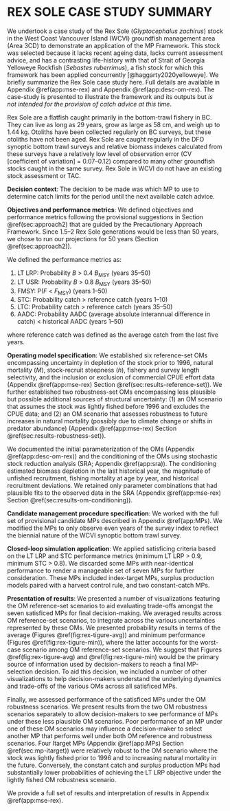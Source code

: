 \clearpage

# REX SOLE CASE STUDY SUMMARY

We undertook a case study of the Rex Sole (*Glyptocephalus zachirus*) stock in the West Coast Vancouver Island (WCVI) groundfish management area (Area 3CD) to demonstrate an application of the MP Framework.
This stock was selected because it lacks recent ageing data, lacks current assessment advice, and has a contrasting life-history with that of Strait of Georgia Yelloweye Rockfish (*Sebastes ruberrimus*), a fish stock for which this framework has been applied concurrently [@haggarty2020yelloweye].
We briefly summarize the Rex Sole case study here. Full details are available in Appendix \@ref(app:mse-rex) and Appendix \@ref(app:desc-om-rex).
The case-study is presented to illustrate the framework and its outputs but *is not intended for the provision of catch advice at this time*.

Rex Sole are a flatfish caught primarily in the bottom-trawl fishery in BC.
They can live as long as 29 years, grow as large as 58 cm, and weigh up to 1.44 kg.
Otoliths have been collected regularly on BC surveys, but these otoliths have not been aged.
Rex Sole are caught regularly in the DFO synoptic bottom trawl surveys and relative biomass indexes calculated from these surveys have a relatively low level of observation error (CV [coefficient of variation] = 0.07--0.12) compared to many other groundfish stocks caught in the same survey.
Rex Sole in WCVI do not have an existing stock assessment or TAC.

**Decision context**:
The decision to be made was which MP to use to determine catch limits for the period until the next available catch advice.

**Objectives and performance metrics**:
We defined objectives and performance metrics following the provisional suggestions in Section \@ref(sec:approach2) that are guided by the Precautionary Approach Framework.
Since 1.5--2 Rex Sole generations would be less than 50 years, we chose to run our projections for 50 years (Section \@ref(sec:approach2)).

We defined the performance metrics as:

1. LT LRP: Probability *B* > 0.4 *B*~MSY~ (years 35--50)
2. LT USR: Probability *B* > 0.8 *B*~MSY~ (years 35--50)
3. FMSY: P(*F* < *F*~MSY~) (years 1--50)
4. STC: Probability catch > reference catch (years 1--10)
5. LTC: Probability catch > reference catch (years 35--50)
6. AADC: Probability AADC (average absolute interannual difference in catch) < historical AADC (years 1--50)

where reference catch was defined as the average catch from the last five years.

**Operating model specification**:
We established six reference-set OMs encompassing uncertainty in depletion of the stock prior to 1996, natural mortality (*M*), stock-recruit steepness (*h*), fishery and survey length selectivity, and the inclusion or exclusion of commercial CPUE effort data (Appendix \@ref(app:mse-rex) Section \@ref(sec:results-reference-set)).
We further established two robustness-set OMs encompassing less plausible but possible additional sources of structural uncertainty: (1) an OM scenario that assumes the stock was lightly fished before 1996 and excludes the CPUE data; and (2) an OM scenario that assesses robustness to future increases in natural mortality (possibly due to climate change or shifts in predator abundance) (Appendix \@ref(app:mse-rex) Section \@ref(sec:results-robustness-set)).

We documented the initial parameterization of the OMs (Appendix \@ref(app:desc-om-rex)) and the conditioning of the OMs using stochastic stock reduction analysis (SRA; Appendix \@ref(app:sra)).
The conditioning estimated biomass depletion in the last historical year, the magnitude of unfished recruitment, fishing mortality at age by year, and historical recruitment deviations.
We retained only parameter combinations that had plausible fits to the observed data in the SRA (Appendix \@ref(app:mse-rex) Section \@ref(sec:results-om-conditioning)).

**Candidate management procedure specification**:
We worked with the full set of provisional candidate MPs described in Appendix \@ref(app:MPs).
We modified the MPs to only observe even years of the survey index to reflect the biennial nature of the WCVI synoptic bottom trawl survey.

**Closed-loop simulation application**:
We applied satisficing criteria based on the LT LRP and STC performance metrics (minimum LT LRP > 0.9, minimum STC > 0.8). We discarded some MPs with near-identical performance to render a manageable set of seven MPs for further consideration.
These MPs included index-target MPs, surplus production models paired with a harvest control rule, and two constant-catch MPs.

**Presentation of results**:
We presented a number of visualizations featuring the OM reference-set scenarios to aid evaluating trade-offs amongst the seven satisficed MPs for final decision-making.
We averaged results across OM reference-set scenarios, to integrate across the various uncertainties represented by these OMs.
We presented probability results in terms of the average (Figures \@ref(fig:rex-tigure-avg)) and minimum performance (Figures \@ref(fig:rex-tigure-min)), where the latter accounts for the worst-case scenario among OM reference-set scenarios.
We suggest that Figures \@ref(fig:rex-tigure-avg) and \@ref(fig:rex-tigure-min) would be the primary source of information used by decision-makers to reach a final MP-selection decision.
To aid this decision, we included a number of other visualizations to help decision-makers understand the underlying dynamics and trade-offs of the various OMs across all satisficed MPs.

Finally, we assessed performance of the satisficed MPs under the OM robustness scenarios.
We present results from the two OM robustness scenarios separately to allow decision-makers to see performance of MPs under these less plausible OM scenarios.
Poor performance of an MP under one of these OM scenarios may influence a decision-maker to select another MP that performs well under both OM reference and robustness scenarios.
Four Itarget MPs (Appendix \@ref(app:MPs) Section \@ref(sec:mp-itarget)) were relatively robust to the OM scenario where the stock was lightly fished prior to 1996 and to increasing natural mortality in the future.
Conversely, the constant catch and surplus production MPs had substantially lower probabilities of achieving the LT LRP objective under the lightly fished OM robustness scenario.

We provide a full set of results and interpretation of results in Appendix \@ref(app:mse-rex).
